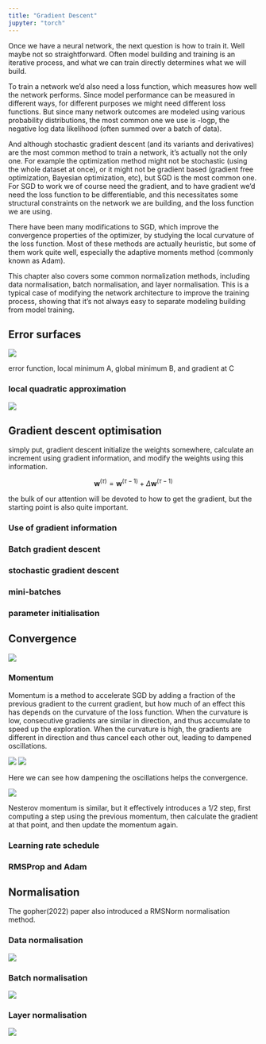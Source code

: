 ```yaml
---
title: "Gradient Descent"
jupyter: "torch"
---
```


Once we have a neural network, the next question is how to train it. Well maybe not so straightforward. Often model building and training is an iterative process, and what we can train directly determines what we will build. 

To train a network we'd also need a loss function, which measures how well the network performs. Since model performance can be measured in different ways, for different purposes we might need different loss functions. But since many network outcomes are modeled using various probability distributions, the most common one we use is -logp, the negative log data likelihood (often summed over a batch of data).

And although stochastic gradient descent (and its variants and derivatives) are the most common method to train a network, it's actually not the only one. For example the optimization method might not be stochastic (using the whole dataset at once), or it might not be gradient based (gradient free optimization, Bayesian optimization, etc), but SGD is the most common one. For SGD to work we of course need the gradient, and to have gradient we'd need the loss function to be differentiable, and this necessitates some structural constraints on the network we are building, and the loss function we are using.

There have been many modifications to SGD, which improve the convergence properties of the optimizer, by studying the local curvature of the loss function. Most of these methods are actually heuristic, but some of them work quite well, especially the adaptive moments method (commonly known as Adam).

This chapter also covers some common normalization methods, including data normalisation, batch normalisation, and layer normalisation. This is a typical case of modifying the network architecture to improve the training process, showing that it's not always easy to separate modeling building from model training.

## Error surfaces 

![](./img/DLFC/Chapter-7/Figure_1.png)

error function, local minimum A, global minimum B, and gradient at C

### local quadratic approximation

![](./img/DLFC/Chapter-7/Figure_2.png)

## Gradient descent optimisation 

simply put, gradient descent initialize the weights somewhere, calculate
an increment using gradient information, and modify the weights using
this information.

$$
\mathbf{w}^{(\tau)} = \mathbf{w}^{(\tau-1)} + \Delta \mathbf{w}^{(\tau-1)} 
$$

the bulk of our attention will be devoted to how to get the gradient,
but the starting point is also quite important.

### Use of gradient information

### Batch gradient descent

### stochastic gradient descent

### mini-batches

### parameter initialisation

## Convergence 

![](./img/DLFC/Chapter-7/Figure_3.png)

### Momentum

Momentum is a method to accelerate SGD by adding a fraction of the previous gradient to the current gradient, but how much of an effect this has depends on the curvature of the loss function. When the curvature is low, consecutive gradients are similar in direction, and thus accumulate to speed up the exploration. When the curvature is high, the gradients are different in direction and thus cancel each other out, leading to dampened oscillations.

![](./img/DLFC/Chapter-7/Figure_4.png)
![](./img/DLFC/Chapter-7/Figure_5.png)

Here we can see how dampening the oscillations helps the convergence.

![](./img/DLFC/Chapter-7/Figure_6.png)

Nesterov momentum is similar, but it effectively introduces a 1/2 step, first computing a step using the previous momentum, then calculate the gradient at that point, and then update the momentum again.

### Learning rate schedule

### RMSProp and Adam

## Normalisation 

The gopher(2022) paper also introduced a RMSNorm normalisation method.

### Data normalisation

![](./img/DLFC/Chapter-7/Figure_7.png)

### Batch normalisation

![](./img/DLFC/Chapter-7/Figure_8_a.png)

### Layer normalisation

![](./img/DLFC/Chapter-7/Figure_8_b.png)
